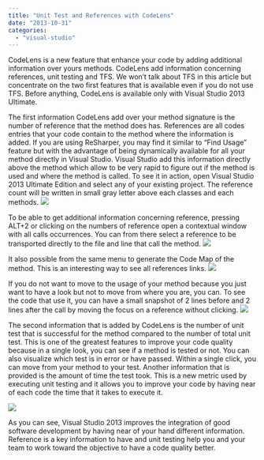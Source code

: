 ```yaml
---
title: "Unit Test and References with CodeLens"
date: "2013-10-31"
categories: 
  - "visual-studio"
---
```


CodeLens is a new feature that enhance your code by adding additional information over yours methods. CodeLens add information concerning references, unit testing and TFS. We won’t talk about TFS in this article but concentrate on the two first features that is available even if you do not use TFS. Before anything, CodeLens is available only with Visual Studio 2013 Ultimate.

The first information CodeLens add over your method signature is the number of reference that the method does has. References are all codes entries that your code contain to the method where the information is added. If you are using ReSharper, you may find it similar to “Find Usage” feature but with the advantage of being dynamically available for all your method directly in Visual Studio. Visual Studio add this information directly above the method which allow to be very rapid to figure out if the method is used and where the method is called. To see it in action, open Visual Studio 2013 Ultimate Edition and select any of your existing project. The reference count will be written in small gray letter above each classes and each methods. ![](images/reference-400x191.png)

To be able to get additional information concerning reference, pressing ALT+2 or clicking on the numbers of reference open a contextual window with all calls occurrences. You can from there select a reference to be transported directly to the file and line that call the method. ![](images/reference2-400x173.png)

It also possible from the same menu to generate the Code Map of the method. This is an interesting way to see all references links. ![](images/reference3-400x162.png)

If you do not want to move to the usage of your method because you just want to have a look but not to move from where you are, you can. To see the code that use it, you can have a small snapshot of 2 lines before and 2 lines after the call by moving the focus on a reference without clicking. ![](images/reference4-400x101.png)

The second information that is added by CodeLens is the number of unit test that is successful for the method compared to the number of total unit test. This is one of the greatest features to improve your code quality because in a single look, you can see if a method is tested or not. You can also visualize which test is in error or have passed. Within a single click, you can move from your method to your test. Another information that is provided is the amount of time the test took. This is a new metric used by executing unit testing and it allows you to improve your code by having near of each code the time that it takes to execute it.

![](images/reference5-400x179.png)

As you can see, Visual Studio 2013 improves the integration of good software development by having near of your hand different information. Reference is a key information to have and unit testing help you and your team to work toward the objective to have a code quality better.
